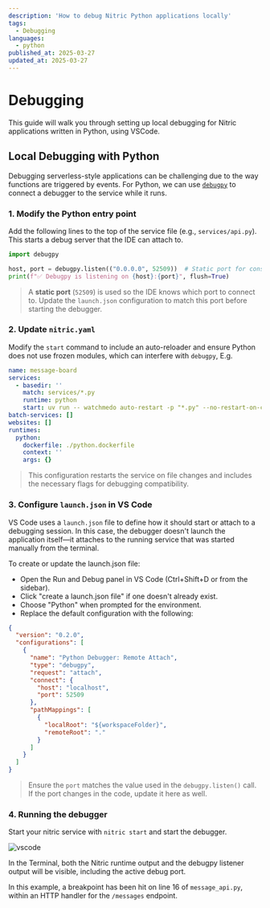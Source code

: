 ```yaml
---
description: 'How to debug Nitric Python applications locally'
tags:
  - Debugging
languages:
  - python
published_at: 2025-03-27
updated_at: 2025-03-27
---
```


# Debugging

This guide will walk you through setting up local debugging for Nitric applications written in Python, using VSCode.

## Local Debugging with Python

Debugging serverless-style applications can be challenging due to the way functions are triggered by events. For Python, we can use [`debugpy`](https://github.com/microsoft/debugpy) to connect a debugger to the service while it runs.

### 1. Modify the Python entry point

Add the following lines to the top of the service file (e.g., `services/api.py`). This starts a debug server that the IDE can attach to.

```python
import debugpy

host, port = debugpy.listen(("0.0.0.0", 52509))  # Static port for consistent debugging
print(f"✅ Debugpy is listening on {host}:{port}", flush=True)
```

> A **static port** (`52509`) is used so the IDE knows which port to connect to. Update the `launch.json` configuration to match this port before starting the debugger.

### 2. Update `nitric.yaml`

Modify the `start` command to include an auto-reloader and ensure Python does not use frozen modules, which can interfere with `debugpy`, E.g.

```yaml
name: message-board
services:
  - basedir: ''
    match: services/*.py
    runtime: python
    start: uv run -- watchmedo auto-restart -p "*.py" --no-restart-on-command-exit -R -- python -Xfrozen_modules=off $SERVICE_PATH
batch-services: []
websites: []
runtimes:
  python:
    dockerfile: ./python.dockerfile
    context: ''
    args: {}
```

> This configuration restarts the service on file changes and includes the necessary flags for debugging compatibility.

### 3. Configure `launch.json` in VS Code

VS Code uses a `launch.json` file to define how it should start or attach to a debugging session. In this case, the debugger doesn't launch the application itself—it attaches to the running service that was started manually from the terminal.

To create or update the launch.json file:

- Open the Run and Debug panel in VS Code (Ctrl+Shift+D or from the sidebar).
- Click "create a launch.json file" if one doesn't already exist.
- Choose "Python" when prompted for the environment.
- Replace the default configuration with the following:

```json
{
  "version": "0.2.0",
  "configurations": [
    {
      "name": "Python Debugger: Remote Attach",
      "type": "debugpy",
      "request": "attach",
      "connect": {
        "host": "localhost",
        "port": 52509
      },
      "pathMappings": [
        {
          "localRoot": "${workspaceFolder}",
          "remoteRoot": "."
        }
      ]
    }
  ]
}
```

> Ensure the `port` matches the value used in the `debugpy.listen()` call. If the port changes in the code, update it here as well.

### 4. Running the debugger

Start your nitric service with `nitric start` and start the debugger.

![vscode](/docs/images/guides/python-debugging/debugger.png)

In the Terminal, both the Nitric runtime output and the debugpy listener output will be visible, including the active debug port.

In this example, a breakpoint has been hit on line 16 of `message_api.py`, within an HTTP handler for the `/messages` endpoint.
